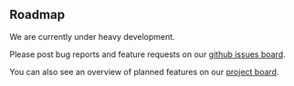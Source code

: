 ## Roadmap

We are currently under heavy development. 

Please post bug reports and feature requests on our [github issues board](https://github.com/tohuhono/oberon/issues).

You can also see an overview of planned features on our [project board](https://github.com/orgs/Tohuhono/projects/1/views/1).
